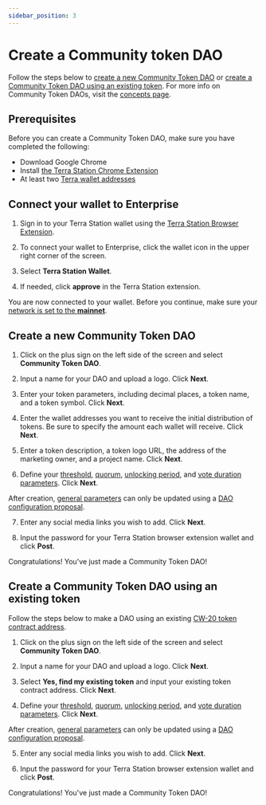 ```yaml
---
sidebar_position: 3
---
```



# Create a Community token DAO

Follow the steps below to [create a new Community Token DAO](#create-a-new-community-token-dao) or [create a Community Token DAO using an existing token](#create-a-community-token-dao-using-an-existing-token). For more info on Community Token DAOs, visit the [concepts page](../concepts/about.mdx#community-token-daos).

## Prerequisites

Before you can create a Community Token DAO, make sure you have completed the following:

- Download Google Chrome
- Install [the Terra Station Chrome Extension](https://docs.terra.money/learn/terra-station/Download/terra-station-extension)
- At least two [Terra wallet addresses](https://docs.terra.money/learn/terra-station/Download/terra-station-extension#create-a-wallet)

## Connect your wallet to Enterprise

1. Sign in to your Terra Station wallet using the [Terra Station Browser Extension](https://setup-station.terra.money/). 

2. To connect your wallet to Enterprise, click the wallet icon in the upper right corner of the screen. 

3. Select **Terra Station Wallet**. 

4. If needed, click **approve** in the Terra Station extension. 

You are now connected to your wallet. Before you continue, make sure your [network is set to the **mainnet**](https://docs.terra.money/learn/terra-station/networks).

## Create a new Community Token DAO

1. Click on the plus sign on the left side of the screen and select **Community Token DAO**. 

2. Input a name for your DAO and upload a logo. Click **Next**.

3. Enter your token parameters, including decimal places, a token name, and a token symbol. Click **Next**.

4. Enter the wallet addresses you want to receive the initial distribution of tokens. Be sure to specify the amount each wallet will receive. Click **Next**.

5. Enter a token description, a token logo URL, the address of the marketing owner, and a project name. Click **Next**.

6. Define your [threshold](../concepts/config.mdx#threshold), [quorum](../concepts/config.mdx#quorum), [unlocking period](../concepts/config.mdx#unlocking-period), and [vote duration parameters](../concepts/config.mdx#vote-duration). Click **Next**.



<Admonition type="caution" title="Updating parameters">

After creation, [general parameters](../concepts/config.mdx#general-parameters) can only be updated using a [DAO configuration proposal](../concepts/governance.mdx#dao-configuration-proposals). 

</Admonition>

7. Enter any social media links you wish to add. Click **Next**.

8. Input the password for your Terra Station browser extension wallet and click **Post**.

Congratulations! You've just made a Community Token DAO!

## Create a Community Token DAO using an existing token

Follow the steps below to make a DAO using an existing [CW-20 token contract address](https://docs.cosmwasm.com/cw-plus/0.9.0/cw20/spec/#messages-1).

1. Click on the plus sign on the left side of the screen and select **Community Token DAO**. 

2. Input a name for your DAO and upload a logo. Click **Next**.

3. Select **Yes, find my existing token** and input your existing token contract address. Click **Next**. 

4. Define your [threshold](../concepts/config.mdx#threshold), [quorum](../concepts/config.mdx#quorum), [unlocking period](../concepts/config.mdx#unlocking-period), and [vote duration parameters](../concepts/config.mdx#vote-duration). Click **Next**.


<Admonition type="caution" title="Updating parameters">

After creation, [general parameters](../concepts/config.mdx#general-parameters) can only be updated using a [DAO configuration proposal](../concepts/governance.mdx#dao-configuration-proposals). 

</Admonition>

5. Enter any social media links you wish to add. Click **Next**.

6. Input the password for your Terra Station browser extension wallet and click **Post**.

Congratulations! You've just made a Community Token DAO!


